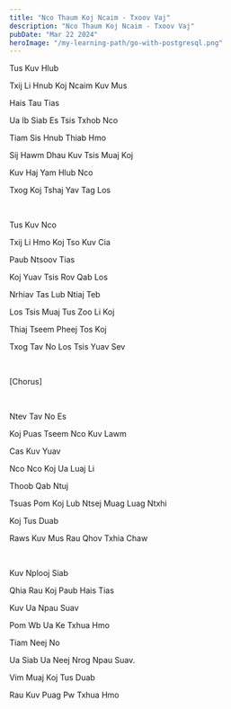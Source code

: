 ```yaml
---
title: "Nco Thaum Koj Ncaim - Txoov Vaj"
description: "Nco Thaum Koj Ncaim - Txoov Vaj"
pubDate: "Mar 22 2024"
heroImage: "/my-learning-path/go-with-postgresql.png"
---
```


Tus Kuv Hlub

Txij Li Hnub Koj Ncaim Kuv Mus

Hais Tau Tias

Ua Ib Siab Es Tsis Txhob Nco

Tiam Sis Hnub Thiab Hmo

Sij Hawm Dhau Kuv Tsis Muaj Koj

Kuv Haj Yam Hlub Nco

Txog Koj Tshaj Yav Tag Los

<br />

Tus Kuv Nco

Txij Li Hmo Koj Tso Kuv Cia

Paub Ntsoov Tias

Koj Yuav Tsis Rov Qab Los

Nrhiav Tas Lub Ntiaj Teb

Los Tsis Muaj Tus Zoo Li Koj

Thiaj Tseem Pheej Tos Koj

Txog Tav No Los Tsis Yuav Sev

<br />

[Chorus]

<br />

Ntev Tav No Es

Koj Puas Tseem Nco Kuv Lawm

Cas Kuv Yuav

Nco Nco Koj Ua Luaj Li

Thoob Qab Ntuj

Tsuas Pom Koj Lub Ntsej Muag Luag Ntxhi

Koj Tus Duab

Raws Kuv Mus Rau Qhov Txhia Chaw

<br />

Kuv Nplooj Siab

Qhia Rau Koj Paub Hais Tias

Kuv Ua Npau Suav

Pom Wb Ua Ke Txhua Hmo

Tiam Neej No

Ua Siab Ua Neej Nrog Npau Suav.

Vim Muaj Koj Tus Duab

Rau Kuv Puag Pw Txhua Hmo
